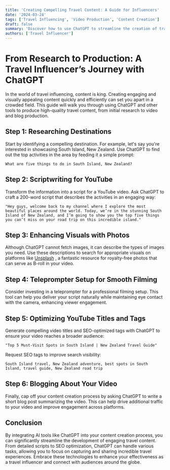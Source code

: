 ```yaml
---
title: 'Creating Compelling Travel Content: A Guide for Influencers'
date: '2024-03-24'
tags: ['Travel Influencing', 'Video Production', 'Content Creation']
draft: false
summary: 'Discover how to use ChatGPT to streamline the creation of travel content, from researching destinations to producing a fully-fledged YouTube video and accompanying blog post.'
authors: ['Travel Influencer']
---
```


# From Research to Production: A Travel Influencer’s Journey with ChatGPT

In the world of travel influencing, content is king. Creating engaging and visually appealing content quickly and efficiently can set you apart in a crowded field. This guide will walk you through using ChatGPT and other tools to produce high-quality travel content, from initial research to video and blog production.

## Step 1: Researching Destinations

Start by identifying a compelling destination. For example, let's say you're interested in showcasing South Island, New Zealand. Use ChatGPT to find out the top activities in the area by feeding it a simple prompt:

```plaintext
What are five things to do in South Island, New Zealand?
```

## Step 2: Scriptwriting for YouTube

Transform the information into a script for a YouTube video. Ask ChatGPT to craft a 200-word script that describes the activities in an engaging way:

```plaintext
"Hey guys, welcome back to my channel where I explore the most beautiful places around the world. Today, we’re in the stunning South Island of New Zealand, and I’m going to show you the top five things you can’t miss on your road trip on this incredible island."
```

## Step 3: Enhancing Visuals with Photos

Although ChatGPT cannot fetch images, it can describe the types of images you need. Use these descriptions to search for appropriate visuals on platforms like [Unsplash](https://unsplash.com/) , a fantastic resource for royalty-free photos that can serve as B-roll in your video.

## Step 4: Teleprompter Setup for Smooth Filming

Consider investing in a teleprompter for a professional filming setup. This tool can help you deliver your script naturally while maintaining eye contact with the camera, enhancing viewer engagement.

## Step 5: Optimizing YouTube Titles and Tags

Generate compelling video titles and SEO-optimized tags with ChatGPT to ensure your video reaches a broader audience:

```plaintext
"Top 5 Must-Visit Spots in South Island | New Zealand Travel Guide"
```

Request SEO tags to improve search visibility:

```plaintext
South Island travel, New Zealand adventure, best spots in South Island, travel guide, New Zealand road trip
```

## Step 6: Blogging About Your Video

Finally, cap off your content creation process by asking ChatGPT to write a short blog post summarizing the video. This can help drive additional traffic to your video and improve engagement across platforms.

## Conclusion

By integrating AI tools like ChatGPT into your content creation process, you can significantly streamline the development of engaging travel content. From detailed scripts to SEO optimization, ChatGPT can handle various tasks, allowing you to focus on capturing and sharing incredible travel experiences. Embrace these technologies to enhance your effectiveness as a travel influencer and connect with audiences around the globe.
